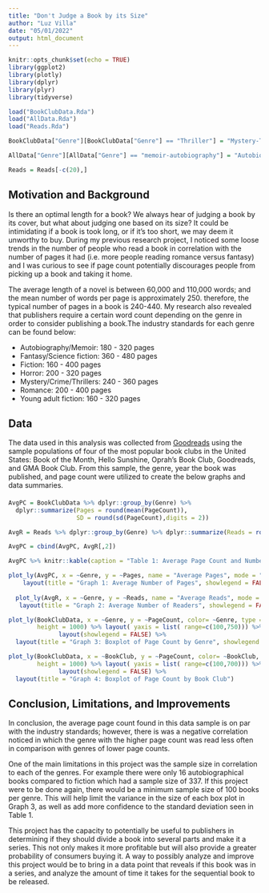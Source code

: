 ```yaml
---
title: "Don't Judge a Book by its Size"
author: "Luz Villa"
date: "05/01/2022"
output: html_document
---
```


```r
knitr::opts_chunk$set(echo = TRUE)
library(ggplot2)
library(plotly)
library(dplyr)
library(plyr)
library(tidyverse)

load("BookClubData.Rda")
load("AllData.Rda")
load("Reads.Rda")

BookClubData["Genre"][BookClubData["Genre"] == "Thriller"] = "Mystery-Thriller"

AllData["Genre"][AllData["Genre"] == "memoir-autobiography"] = "Autobiography"

Reads = Reads[-c(20),]

```

## Motivation and Background

Is there an optimal length for a book? We always hear of judging a book by its cover, but what about judging one based on its size? It could be intimidating if a book is took long, or if it's too short, we may deem it unworthy to buy. During my previous research project, I noticed some loose trends in the number of people who read a book in correlation with the number of pages it had (i.e. more people reading romance versus fantasy) and I was curious to see if page count potentially discourages people from picking up a book and taking it home. 


The average length of a novel is between 60,000 and 110,000 words; and the mean number of words per page is approximately 250. therefore, the typical number of pages in a book is 240-440. My research also revealed that publishers require a certain word count depending on the genre in order to consider publishing a book.The industry standards for each genre can be found below:

* Autobiography/Memoir: 180 - 320 pages
* Fantasy/Science fiction: 360 - 480 pages
* Fiction: 160 - 400 pages
* Horror: 200 - 320 pages
* Mystery/Crime/Thrillers: 240 - 360 pages
* Romance: 200 - 400 pages
* Young adult fiction: 160 - 320 pages



## Data
The data used in this analysis was collected from [Goodreads](https://www.goodreads.com/) using the sample populations of four of the most popular book clubs in the United States: Book of the Month, Hello Sunshine, Oprah's Book Club, Goodreads, and GMA Book Club. 
From this sample, the genre, year the book was published, and page count were utilized to create the below graphs and data summaries. 


#### 
```r

AvgPC = BookClubData %>% dplyr::group_by(Genre) %>% 
  dplyr::summarize(Pages = round(mean(PageCount)), 
                   SD = round(sd(PageCount),digits = 2))

AvgR = Reads %>% dplyr::group_by(Genre) %>% dplyr::summarize(Reads = round(mean(TotalRatings)))

AvgPC = cbind(AvgPC, AvgR[,2])

AvgPC %>% knitr::kable(caption = "Table 1: Average Page Count and Number of Reads by Genre")


```

```r

plot_ly(AvgPC, x = ~Genre, y = ~Pages, name = "Average Pages", mode = "markers", color= ~Genre) %>%
    layout(title = "Graph 1: Average Number of Pages", showlegend = FALSE)
  
  plot_ly(AvgR, x = ~Genre, y = ~Reads, name = "Average Reads", mode = "markers", color= ~Genre) %>%
   layout(title = "Graph 2: Average Number of Readers", showlegend = FALSE)
```

```r



plot_ly(BookClubData, x = ~Genre, y = ~PageCount, color= ~Genre, type = "box", 
        height = 1000) %>% layout( yaxis = list( range=c(100,750))) %>%
              layout(showlegend = FALSE) %>%
  layout(title = "Graph 3: Boxplot of Page Count by Genre", showlegend = FALSE)


```


```r



plot_ly(BookClubData, x = ~BookClub, y = ~PageCount, color= ~BookClub, type = "box", 
        height = 1000) %>% layout( yaxis = list( range=c(100,700))) %>%
              layout(showlegend = FALSE) %>%
  layout(title = "Graph 4: Boxplot of Page Count by Book Club")


```


## Conclusion, Limitations, and Improvements 

In conclusion, the average page count found in this data sample is on par with the industry standards; however, there is was a negative correlation noticed in which the genre with the higher page count was read less often in comparison with genres of lower page counts.  

One of the main limitations in this project was the sample size in correlation to each of the genres. For example there were only 16 autobiographical books compared to fiction which had a sample size of 337. If this project were to be done again, there would be a minimum sample size of 100 books per genre. This will help limit the variance in the size of each box plot in Graph 3, as well as add more confidence to the standard deviation seen in Table 1. 

This project has the capacity to potentially be useful to publishers in determining if they should divide a book into several parts and make it a series. This not only makes it more profitable but will also provide a greater probability of consumers buying it. A way to possibly analyze and improve this project would be to bring in a data point that reveals if this book was in a series, and analyze the amount of time it takes for the sequential book to be released.